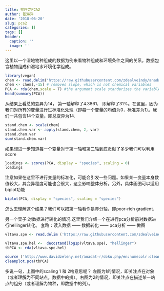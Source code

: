 ```yaml
---
title: 排序之PCA2
author: 张海洋
date: '2018-06-20'
slug: pca2
categories: []
tags: []
header:
  caption: ''
  image: ''
---
```

这里以一个湿地物种组成的数据为例来看物种组成和环境条件之间的关系。数据包含植物组成和湿地水环境化学组成。

```r
library(vegan)
chem <- read.delim('https://raw.githubusercontent.com/zdealveindy/anadat-r/master/data/chemistry.txt', row.names = 1)
chem <- chem[,-15] # removes slope, which is not chemical variables
PCA <- rda(chem,scale = T) #the argument scale standarizes the variables
head(summary(PCA))
```

从结果上看总的变异为14， 第一轴解释了4.3861， 即解释了31%。在这里，因为我们对所有的变量进行过标准化处理（即每一个变量的均值为0，标准差为1）。我们一共包含14个变量，即总变异为14.

```r
stand.chem <- scale(chem)
stand.chem.var <- apply(stand.chem, 2, var)
stand.chem.var
sum(stand.chem.var)
```

如果想进一步知道每一个变量对于第一轴和第二轴到底贡献了多少我们可以利用score

```r
loadings <- scores(PCA, display = "species", scaling = 0)
loadings
```

注意如果在这里不进行变量的标准化，可能会引发一些问题。如果某一变量本身数值较大，其变异程度可能也会很大，这会影响整体分析。另外，具体画图可以适用biplot功能

```r
biplot(PCA, display = "species", scaling = "species")
```

怎么去理解这个结果？我们可以把第一轴看作是养分轴，即poor-rich gradient.

另一个栗子:对数据进行转化的情况.这里我们介绍一个在进行pca分析前对数据进行hellinger转化。
套路：读入数据 —— 数据转化 —— pca分析 —— 做图

```r
vltava.spe <- read.delim ('https://raw.githubusercontent.com/zdealveindy/anadat-r/master/data/vltava-spe.txt', row.names = 1)

vltava.spe.hel <-  decostand(log1p(vltava.spe), "hellinger")
tbPCA <- rda(vltava.spe.hel)

source ('http://www.davidzeleny.net/anadat-r/doku.php/en:numecolr:cleanplot.pca?do=export_code&codeblock=0') # define the cleanplot.pca function
cleanplot.pca(tbPCA)
```
多说一句，上图中的scaling 1 和 2啥意思呢？
左图为1的情况，即关注点在对象（或者理解为不同站点，数据中的排）。右图为2的情况，即关注点在描述某一站点的组分（或者理解为物种，即数据中的列）。
